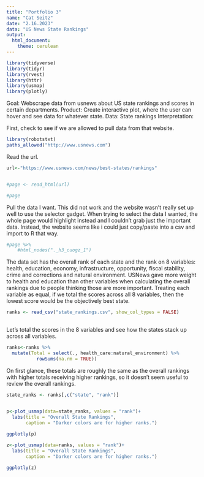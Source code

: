 ```yaml
---
title: "Portfolio 3"
name: "Cat Seitz"
date: "2.16.2023"
data: "US News State Rankings"
output: 
  html_document: 
    theme: cerulean
---
```



```r
library(tidyverse) 
library(tidyr)
library(rvest)
library(httr)
library(usmap)
library(plotly)
```

Goal: Webscrape data from usnews about US state rankings and scores in certain departments. 
Product: Create interactive plot, where the user can hover and see data for whatever state. 
Data: State rankings
Interpretation: 


First, check to see if we are allowed to pull data from that website. 

```r

library(robotstxt)
paths_allowed("http://www.usnews.com")

```
Read the url. 

```r

url<-"https://www.usnews.com/news/best-states/rankings"


#page <- read_html(url)

#page


```

Pull the data I want. This did not work and the website wasn't really set up well to use the selector gadget. When trying to select the data I wanted, the whole page would highlight instead and I couldn't grab just the important data. Instead, the website seems like i could just copy/paste into a csv and import to R that way. 

```r

#page %>% 
    #html_nodes("._h3_cuogz_1")


```

The data set has the overall rank of each state and the rank on 8 variables: health, education, economy, infrastructure, opportunity, fiscal stability, crime and corrections and natural environment. USNews gave more weight to health and education than other variables when calculating the overall rankings due to people thinking those are more important. Treating each variable as equal, if we total the scores across all 8 variables, then the lowest score would be the objectively best state.


```r

ranks <- read_csv("state_rankings.csv", show_col_types = FALSE)
  
```

Let's total the scores in the 8 variables and see how the states stack up across all variables. 

```r

ranks<-ranks %>%
  mutate(Total = select(., health_care:natural_environment) %>% 
           rowSums(na.rm = TRUE))
```

On first glance, these totals are roughly the same as the overall rankings with higher totals receiving higher rankings, so it doesn't seem useful to review the overall rankings. 

```r

state_ranks <- ranks[,c("state", "rank")]
  

```


```r

p<-plot_usmap(data=state_ranks, values = "rank")+
  labs(title = "Overall State Rankings",
       caption = "Darker colors are for higher ranks.")

```

```r

ggplotly(p)

```

```r

z<-plot_usmap(data=ranks, values = "rank")+
  labs(title = "Overall State Rankings",
       caption = "Darker colors are for higher ranks.")

ggplotly(z)

```















